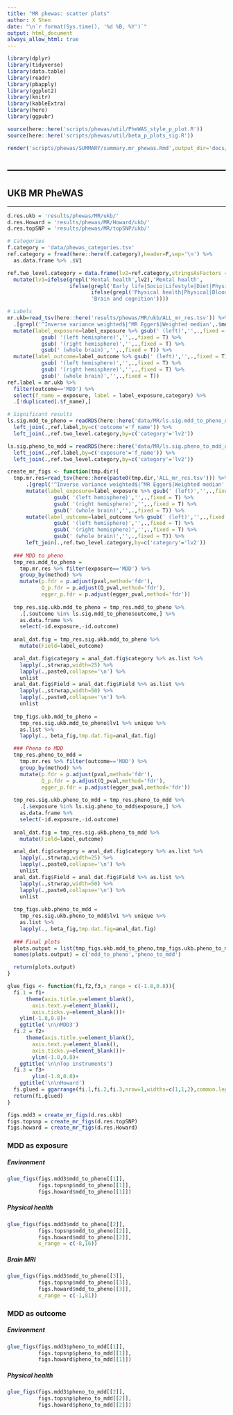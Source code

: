 ---
title: "MR phewas: scatter plots"
author: X Shen  
date: "\n`r format(Sys.time(), '%d %B, %Y')`"
output: html_document
always_allow_html: true
---

```{r library,echo=F,warning=F,error=F,message=F}
library(dplyr)
library(tidyverse)
library(data.table)
library(readr)
library(pbapply)
library(ggplot2)
library(knitr)
library(kableExtra)
library(here)
library(ggpubr)

source(here::here('scripts/phewas/util/PheWAS_style_p_plot.R'))
source(here::here('scripts/phewas/util/beta_p_plots_sig.R'))
```

```{r rendering docs, eval=F,echo=F}
render('scripts/phewas/SUMMARY/summary.mr_phewas.Rmd',output_dir='docs/',output_file='summary.mr_phewas.html')
```

------------------------------------------------------------------------
------------------------------------------------------------------------

## UKB MR PheWAS

------------------------------------------------------------------------

```{r directories for MR results, warning=F, echo=F,message=F,error=F}
d.res.ukb = 'results/phewas/MR/ukb/'
d.res.Howard = 'results/phewas/MR/Howard/ukb/'
d.res.topSNP = 'results/phewas/MR/topSNP/ukb/'
```


```{r load refs, categories, significant lists and labels, warning=F, echo=F,message=F,error=F}
# Categories
f.category = 'data/phewas_categories.tsv'
ref.category = fread(here::here(f.category),header=F,sep='\n') %>% 
  as.data.frame %>% .$V1

ref.two_level.category = data.frame(lv2=ref.category,stringsAsFactors = F) %>%
  mutate(lv1=ifelse(grepl('Mental health',lv2),'Mental health',
                    ifelse(grepl('Early life|Socio|Lifestyle|Diet|Physical activity',lv2),'Environment',
                           ifelse(grepl('Physical health|Physical|Blood|Body MRI',lv2),'Self-reported and assessed physical condition',
                           'Brain and cognition'))))

# Labels
mr.ukb=read_tsv(here::here('results/phewas/MR/ukb/ALL_mr_res.tsv')) %>% 
  .[grepl('^Inverse variance weighted$|^MR Egger$|Weighted median',.$method),] %>% 
  mutate(label_exposure=label_exposure %>% gsub(' (left)','',.,fixed = T) %>% 
           gsub( '(left hemisphere)','',.,fixed = T) %>%
           gsub( '(right hemisphere)','',.,fixed = T) %>%
           gsub(' (whole brain)','',.,fixed = T)) %>% 
  mutate(label_outcome=label_outcome %>% gsub(' (left)','',.,fixed = T) %>% 
           gsub( '(left hemisphere)','',.,fixed = T) %>%
           gsub( '(right hemisphere)','',.,fixed = T) %>%
           gsub(' (whole brain)','',.,fixed = T))
ref.label = mr.ukb %>% 
  filter(outcome=='MDD') %>% 
  select(f_name = exposure, label = label_exposure,category) %>% 
  .[!duplicated(.$f_name),]

# Significant results
ls.sig.mdd_to_pheno = readRDS(here::here('data/MR/ls.sig.mdd_to_pheno_ukb.rds')) %>% 
  left_join(.,ref.label,by=c('outcome'='f_name')) %>% 
  left_join(.,ref.two_level.category,by=c('category'='lv2')) 

ls.sig.pheno_to_mdd = readRDS(here::here('data/MR/ls.sig.pheno_to_mdd_ukb.rds')) %>% 
  left_join(.,ref.label,by=c('exposure'='f_name')) %>% 
  left_join(.,ref.two_level.category,by=c('category'='lv2')) 
```


```{r create figures, warning=F,echo=F,error=F,message=F,fig.width=6,fig.height=40,fig.align='center'}

create_mr_figs <- function(tmp.dir){
  tmp.mr.res=read_tsv(here::here(paste0(tmp.dir,'ALL_mr_res.tsv'))) %>% 
      .[grepl('^Inverse variance weighted$|^MR Egger$|Weighted median',.$method),] %>% 
      mutate(label_exposure=label_exposure %>% gsub(' (left)','',.,fixed = T) %>% 
               gsub( '(left hemisphere)','',.,fixed = T) %>%
               gsub( '(right hemisphere)','',.,fixed = T) %>%
               gsub(' (whole brain)','',.,fixed = T)) %>% 
      mutate(label_outcome=label_outcome %>% gsub(' (left)','',.,fixed = T) %>% 
               gsub( '(left hemisphere)','',.,fixed = T) %>%
               gsub( '(right hemisphere)','',.,fixed = T) %>%
               gsub(' (whole brain)','',.,fixed = T)) %>% 
      left_join(.,ref.two_level.category,by=c('category'='lv2')) 
  
  ### MDD to pheno
  tmp_res.mdd_to_pheno = 
    tmp.mr.res %>% filter(exposure=='MDD') %>% 
    group_by(method) %>% 
    mutate(p.fdr = p.adjust(pval,method='fdr'),
           Q_p.fdr = p.adjust(Q_pval,method='fdr'),
           egger_p.fdr = p.adjust(egger_pval,method='fdr'))
  
  tmp_res.sig.ukb.mdd_to_pheno = tmp_res.mdd_to_pheno %>% 
    .[.$outcome %in% ls.sig.mdd_to_pheno$outcome,] %>% 
    as.data.frame %>% 
    select(-id.exposure,-id.outcome) 
  
  anal_dat.fig = tmp_res.sig.ukb.mdd_to_pheno %>% 
    mutate(Field=label_outcome) 

  anal_dat.fig$category = anal_dat.fig$category %>% as.list %>% 
    lapply(.,strwrap,width=25) %>% 
    lapply(.,paste0,collapse='\n') %>% 
    unlist
  anal_dat.fig$Field = anal_dat.fig$Field %>% as.list %>% 
    lapply(.,strwrap,width=50) %>% 
    lapply(.,paste0,collapse='\n') %>% 
    unlist
  
  tmp_figs.ukb.mdd_to_pheno = 
    tmp_res.sig.ukb.mdd_to_pheno$lv1 %>% unique %>% 
    as.list %>% 
    lapply(., beta_fig,tmp.dat.fig=anal_dat.fig)

  ### Pheno to MDD
  tmp_res.pheno_to_mdd = 
    tmp.mr.res %>% filter(outcome=='MDD') %>% 
    group_by(method) %>% 
    mutate(p.fdr = p.adjust(pval,method='fdr'),
           Q_p.fdr = p.adjust(Q_pval,method='fdr'),
           egger_p.fdr = p.adjust(egger_pval,method='fdr'))
  
  tmp_res.sig.ukb.pheno_to_mdd = tmp_res.pheno_to_mdd %>% 
    .[.$exposure %in% ls.sig.pheno_to_mdd$exposure,] %>% 
    as.data.frame %>% 
    select(-id.exposure,-id.outcome) 
  
  anal_dat.fig = tmp_res.sig.ukb.pheno_to_mdd %>% 
    mutate(Field=label_outcome) 

  anal_dat.fig$category = anal_dat.fig$category %>% as.list %>% 
    lapply(.,strwrap,width=25) %>% 
    lapply(.,paste0,collapse='\n') %>% 
    unlist
  anal_dat.fig$Field = anal_dat.fig$Field %>% as.list %>% 
    lapply(.,strwrap,width=50) %>% 
    lapply(.,paste0,collapse='\n') %>% 
    unlist
  
  tmp_figs.ukb.pheno_to_mdd = 
    tmp_res.sig.ukb.pheno_to_mdd$lv1 %>% unique %>% 
    as.list %>% 
    lapply(., beta_fig,tmp.dat.fig=anal_dat.fig)
  
  ### Final plots
  plots.output = list(tmp_figs.ukb.mdd_to_pheno,tmp_figs.ukb.pheno_to_mdd)
  names(plots.output) = c('mdd_to_pheno','pheno_to_mdd')

  return(plots.output)
}

glue_figs <- function(f1,f2,f3,x_range = c(-1.8,0.8)){
  fi.1 = f1+
      theme(axis.title.y=element_blank(),
        axis.text.y=element_blank(),
        axis.ticks.y=element_blank())+
    ylim(-1.8,0.8)+
    ggtitle('\n\nMDD3')
  fi.2 = f2+
      theme(axis.title.y=element_blank(),
        axis.text.y=element_blank(),
        axis.ticks.y=element_blank())+ 
        ylim(-1.8,0.8)+
    ggtitle('\n\nTop instruments')
  fi.3 = f3+
        ylim(-1.8,0.8)+
    ggtitle('\n\nHoward')
  fi.glued = ggarrange(fi.1,fi.2,fi.3,nrow=1,widths=c(1,1,2),common.legend = T)
  return(fi.glued)
}

figs.mdd3 = create_mr_figs(d.res.ukb)
figs.topsnp = create_mr_figs(d.res.topSNP)
figs.howard = create_mr_figs(d.res.Howard)

```

### MDD as exposure

##### Environment

```{r,echo=F,warning=F,fig.height=6,fig.width=12}
glue_figs(figs.mdd3$mdd_to_pheno[[1]],
          figs.topsnp$mdd_to_pheno[[1]],
          figs.howard$mdd_to_pheno[[1]])

```

##### Physical health

```{r,echo=F,warning=F,fig.height=6,fig.width=12}
glue_figs(figs.mdd3$mdd_to_pheno[[2]],
          figs.topsnp$mdd_to_pheno[[2]],
          figs.howard$mdd_to_pheno[[2]],
          x_range = c(-8,16))
```

##### Brain MRI

```{r,echo=F,warning=F,fig.height=8,fig.width=12}
glue_figs(figs.mdd3$mdd_to_pheno[[3]],
          figs.topsnp$mdd_to_pheno[[3]],
          figs.howard$mdd_to_pheno[[3]],
          x_range = c(-1,81))
```


### MDD as outcome

##### Environment

```{r,echo=F,warning=F,fig.height=4,fig.width=12}
glue_figs(figs.mdd3$pheno_to_mdd[[1]],
          figs.topsnp$pheno_to_mdd[[1]],
          figs.howard$pheno_to_mdd[[1]])
```

##### Physical health

```{r,echo=F,warning=F,fig.height=5,fig.width=12}
glue_figs(figs.mdd3$pheno_to_mdd[[2]],
          figs.topsnp$pheno_to_mdd[[2]],
          figs.howard$pheno_to_mdd[[2]])
```